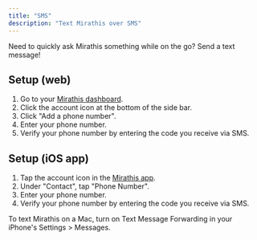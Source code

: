 ```yaml
---
title: "SMS"
description: "Text Mirathis over SMS"
---
```


<Info>
Need to quickly ask Mirathis something while on the go? Send a text message!
</Info>

## Setup (web)

1. Go to your [Mirathis dashboard](https://mirathis.app).
2. Click the account icon at the bottom of the side bar.
3. Click "Add a phone number".
4. Enter your phone number.
5. Verify your phone number by entering the code you receive via SMS.

## Setup (iOS app)

1. Tap the account icon in the [Mirathis app](https://mirathis.app).
2. Under "Contact", tap "Phone Number".
3. Enter your phone number.
4. Verify your phone number by entering the code you receive via SMS.

To text Mirathis on a Mac, turn on Text Message Forwarding in your iPhone's Settings > Messages.